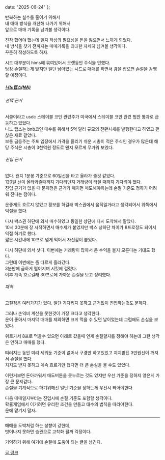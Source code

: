   date: "2025-06-24"
};


반복하는 실수를 줄이기 위해서<br />
내 매매 방식을 개선해 나가기 위해서<br />
앞으로 매매 기록을 남겨볼 생각이다.<br />

진작 했어야 했는데 일지 작성의 필요성을 돈을 잃으면서 느끼게 되었다.<br />
내 방식을 찾기 전까지는 매매기록을 최대한 자세히 남겨볼 생각이다.<br />
꾸준히 작성하도록 하자.

시드 대부분이 hims에 묶여있어서 오랫동안 주식을 안했다.<br />
당장 손절하는게 맞지만 일단 남아있는 시드로 매매를 하면서 감을 잡으면 손절을 감행할 예정이다.<br />

##### [나노랩스(NA)](https://tossinvest.com/stocks/US20220707001)

###### 선택 근거
서클이라고 usdc 스테이블 코인 관련주가 미국에서 스테이블 코인 관련 법안 통과로 급등하고 있었다. <br />
나노 랩스는 bnb코인 매수를 위해서 5억 달러 규모의 전환사채를 발행한다고 하였고 괜찮은 재료 같았다.<br />
보통 급등주는 주포 입장에서 가격을 올리기 쉬운 시총이 적은 주식인 경우가 많은데 해당 주식은
시총이 3천억원 정도로 왠지 모르게 무거워 보였다.

<MDXImage src="/trading/001-1.png" />

###### 진입 근거
없다. 왠지 1분봉 기준으로 60일선을 타고 올라가 줄것 같았다.<br />
120일 선이 올라와줄때까지 기다리던지 거래량이 터질 때까지 기다려야 했다.<br />
진입 근거가 없을 때 문제점은 근거가 깨지면 매도해야하는데 손절 기준도 정하기 어려워 진다는 점이다.

<MDXImage src="/trading/001-2.png" />

운좋게도 흐르지 않았고 횡보를 하길래
박스권에서 움직일거라고 생각되어서 위쪽에서 익절을 했다.

<MDXImage src="/trading/001-3.png" />

다시 박스권 하단에 와서 매수하였고 동일한 상단에 다시 도착해서 팔았다. <br />
10시 30분에 장 시작하면서 매수세가 붙었지만 박스 상하단 차이가 8프로정도 되어서 익절 하기로 했다. <br />
짧은 시간내에 10프로 넘게 먹어서 자신감이 붙었다.

<MDXImage src="/trading/001-4.png" />

다시 하단에 와서 삿다. 이번에는 거래량이 많아서 큰 수익을 볼지 모른다는 기대도 했다.<br />
그런데 이번에는 좀 다르게 흘러갔다.<br />
3분만에 급하게 떨어지며 서킷에 걸렸다. <br />
이후 계속 흐르길래 30프로에 가까운 손실을 보고 정리했다.<br />

###### 패착

고칠점은 여러가지가 있다. 일단 기다리지 못하고 근거없이 진입하는것도 문제다.<br />

그러나 손익비 계산을 못한것이 가장 크다고 생각한다.<br />
운이 좋아서 마지막 매매를 제외하면 크게 먹을 수 있던 날이었는데 그럼에도 손실을 보았다.<br />

위로가서 8프로 먹을수 있으면 아래로 갔을때 언제 손절할지를 정해야 하는데
그런 생각은 안하고 매매를 했다.<br />

떠러지는 동안 미리 세워둔 기준이 없어서 구경만 하고있었고 지지받던 3만원선이 깨져서 손절을 했다.<br />
지지도 받지 못하고 계속 흐르기만 했다면 더 큰 손실을 볼 수도 있었다.<br />

이런거보면 돈아까워서 매도버튼을 못누르는 것도 있지만 우선 기준을 정하지 않은게 가장 큰 문제같다.<br />
손절을 기계적으로 하기위해선 일단 기준을 정하는게 우선시 되어야한다.

다음 매매일지부터는 진입시에 손절 기준도 포함할 생각이다.<br />
확률게임에서 이기려면 유리한 조건을 만들고 대수의 법칙을 따라야한다.<br />
운에 맡기지 말자.

<MDXImage src="/trading/001-5.png" />

---

매매를 도박처럼 하는 성향이 강한데,<br />
벗어나지 못하면 습관으로 고착화 될까 걱정이다.<br />

기억하기 위해 여기에 손절에 도움이 되는 글을 남긴다.<br />

[글 링크](https://blog.naver.com/pillion21/223013208265)